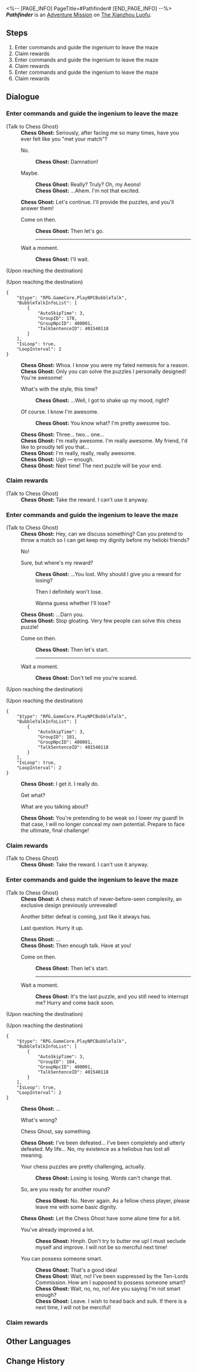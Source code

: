 <%-- [PAGE_INFO]
PageTitle=#Pathfinder#
[END_PAGE_INFO] --%>
{{Stub|Dialogue.}}
{{Mission Infobox
|id            = 4015403
|title         = 
|image         = <!--Mission Pathfinder.png-->
|type          = Adventure
|event_name    = 
|chapter       = 
|requirements  = [[Adventure Mission]] ''[[Pathfinder]]'' completed
|summary       = <!--official mission summary from Fate's Atlas-->
|characters    = Chess Ghost; Trailblazer
|startLocation = [[The Xianzhou Luofu]] - [[Fyxestroll Garden]]
|world         = The Xianzhou Luofu
|area          = Fyxestroll Garden
|prev          = 
|next          = 
|rewards       = Credit*5,000
}}
'''''Pathfinder''''' is an [[Adventure Mission]] on [[The Xianzhou Luofu]].

==Steps==
# Enter commands and guide the ingenium to leave the maze
# Claim rewards
# Enter commands and guide the ingenium to leave the maze
# Claim rewards
# Enter commands and guide the ingenium to leave the maze
# Claim rewards

<!--
==Gameplay Notes==

--><!--
==Trial Character==

-->
==Dialogue==
{{Stub Dialogue}}

===Enter commands and guide the ingenium to leave the maze{{subst:void|<!--401540301-->}}===
{{Mission Description|type=adventure|location=Fyxestroll Garden|Unwilling to accept defeat, the Chess Ghost has prepared a new Pathfinder puzzle. It's time to make it acknowledge defeat gracefully.}}
{{Dialogue Start}}

;(Talk to Chess Ghost)
:'''Chess Ghost:''' Seriously, after facing me so many times, have you ever felt like you "met your match"?
:{{DIcon|Arrow}} No.
::'''Chess Ghost:''' Damnation!
:{{DIcon|Arrow}} Maybe.
::'''Chess Ghost:''' Really? Truly? Oh, my Aeons!
::'''Chess Ghost:''' ...Ahem. I'm not that excited.
:'''Chess Ghost:''' Let's continue. I'll provide the puzzles, and you'll answer them!
:{{DIcon|Arrow}} Come on then.
::'''Chess Ghost:''' Then let's go.
::----
:{{DIcon|Exit}} Wait a moment.
::'''Chess Ghost:''' I'll wait.
;(Upon reaching the destination)

;(Upon reaching the destination)
:<!--2-second delay-->
<pre>{
	"$type": "RPG.GameCore.PlayNPCBubbleTalk",
	"BubbleTalkInfoList": [
		{
			"AutoSkipTime": 3,
			"GroupID": 178,
			"GroupNpcID": 400001,
			"TalkSentenceID": 401540118
		}
	],
	"IsLoop": true,
	"LoopInterval": 2
}</pre>
:'''Chess Ghost:''' Whoa. I know you were my fated nemesis for a reason.
:'''Chess Ghost:''' Only you can solve the puzzles I personally designed! You're awesome!
:{{DIcon|Arrow}} What's with the style, this time?
::'''Chess Ghost:''' ...Well, I got to shake up my mood, right?
:{{DIcon|Arrow}} Of course. I know I'm awesome.
::'''Chess Ghost:''' You know what? I'm pretty awesome too.
:'''Chess Ghost:''' Three... two... one...
:'''Chess Ghost:''' I'm really awesome. I'm really awesome. My friend, I'd like to proudly tell you that...
:'''Chess Ghost:''' I'm really, really, really awesome.
:'''Chess Ghost:''' Ugh &mdash; enough.
:'''Chess Ghost:''' Next time! The next puzzle will be your end.
{{Dialogue End}}

===Claim rewards{{subst:void|<!--401540303-->}}===
{{Mission Description|type=adventure|location=Fyxestroll Garden|update|You provided the optimal solution with your superior intellect.<br />Claim your treasure chest reward next to the Chess Ghost.}}
{{Dialogue Start}}

;(Talk to Chess Ghost)
:'''Chess Ghost:''' Take the reward. I can't use it anyway.
{{Dialogue End}}

===Enter commands and guide the ingenium to leave the maze{{subst:void|<!--401540304-->}}===
{{Mission Description|type=adventure|location=Fyxestroll Garden|update|Unwilling to accept defeat, the Chess Ghost has prepared a new Pathfinder puzzle. It's time to make it acknowledge defeat gracefully.}}
{{Dialogue Start}}

;(Talk to Chess Ghost)
:'''Chess Ghost:''' Hey, can we discuss something? Can you pretend to throw a match so I can get keep my dignity before my heliobi friends?
:{{DIcon|Arrow}} No!
:{{DIcon|Arrow}} Sure, but where's my reward?
::'''Chess Ghost:''' ...You lost. Why should I give you a reward for losing?
::{{DIcon|Arrow}} Then I definitely won't lose.
::{{DIcon|Arrow}} Wanna guess whether I'll lose?
:'''Chess Ghost:''' ...Darn you.
:'''Chess Ghost:''' Stop gloating. Very few people can solve this chess puzzle!
:{{DIcon|Arrow}} Come on then.
::'''Chess Ghost:''' Then let's start.
::----
:{{DIcon|Exit}} Wait a moment.
::'''Chess Ghost:''' Don't tell me you're scared.
;(Upon reaching the destination)

;(Upon reaching the destination)
:<!--2-second delay-->
<pre>{
	"$type": "RPG.GameCore.PlayNPCBubbleTalk",
	"BubbleTalkInfoList": [
		{
			"AutoSkipTime": 3,
			"GroupID": 181,
			"GroupNpcID": 400001,
			"TalkSentenceID": 401540118
		}
	],
	"IsLoop": true,
	"LoopInterval": 2
}</pre>
:'''Chess Ghost:''' I get it. I really do.
:{{DIcon|Arrow}} Get what?
:{{DIcon|Arrow}} What are you talking about?
:'''Chess Ghost:''' You're pretending to be weak so I lower my guard! In that case, I will no longer conceal my own potential. Prepare to face the ultimate, final challenge!
{{Dialogue End}}

===Claim rewards{{subst:void|<!--401540306-->}}===
{{Mission Description|type=adventure|location=Fyxestroll Garden|update|You provided the optimal solution with your superior intellect.<br />Claim your treasure chest reward next to the Chess Ghost.}}
{{Dialogue Start}}

;(Talk to Chess Ghost)
:'''Chess Ghost:''' Take the reward. I can't use it anyway.
{{Dialogue End}}

===Enter commands and guide the ingenium to leave the maze{{subst:void|<!--401540307-->}}===
{{Mission Description|type=adventure|location=Fyxestroll Garden|update|Unwilling to accept defeat, the Chess Ghost has prepared a new Pathfinder puzzle. It's time to make it acknowledge defeat gracefully.}}
{{Dialogue Start}}

;(Talk to Chess Ghost)
:'''Chess Ghost:''' A chess match of never-before-seen complexity, an exclusive design previously unrevealed!
:{{DIcon|Arrow}} Another bitter defeat is coming, just like it always has.
:{{DIcon|Arrow}} Last question. Hurry it up.
:'''Chess Ghost:''' ...
:'''Chess Ghost:''' Then enough talk. Have at you!
:{{DIcon|Arrow}} Come on then.
::'''Chess Ghost:''' Then let's start.
::----
:{{DIcon|Exit}} Wait a moment.
::'''Chess Ghost:''' It's the last puzzle, and you still need to interrupt me? Hurry and come back soon.
;(Upon reaching the destination)

;(Upon reaching the destination)
:<!--2-second delay-->
<pre>{
	"$type": "RPG.GameCore.PlayNPCBubbleTalk",
	"BubbleTalkInfoList": [
		{
			"AutoSkipTime": 3,
			"GroupID": 184,
			"GroupNpcID": 400001,
			"TalkSentenceID": 401540118
		}
	],
	"IsLoop": true,
	"LoopInterval": 2
}</pre>
:'''Chess Ghost:''' ...
:{{DIcon|Arrow}} What's wrong?
:{{DIcon|Arrow}} Chess Ghost, say something.
:'''Chess Ghost:''' I've been defeated... I've been completely and utterly defeated. My life... No, my existence as a heliobus has lost all meaning.
:{{DIcon|Arrow}} Your chess puzzles are pretty challenging, actually.
::'''Chess Ghost:''' Losing is losing. Words can't change that.
:{{DIcon|Arrow}} So, are you ready for another round?
::'''Chess Ghost:''' No. Never again. As a fellow chess player, please leave me with some basic dignity.
:'''Chess Ghost:''' Let the Chess Ghost have some alone time for a bit.
:{{DIcon|Arrow}} You've already improved a lot.
::'''Chess Ghost:''' Hmph. Don't try to butter me up! I must seclude myself and improve. I will not be so merciful next time!
:{{DIcon|Arrow}} You can possess someone smart.
::'''Chess Ghost:''' That's a good idea!
::'''Chess Ghost:''' Wait, no! I've been suppressed by the Ten-Lords Commission. How am I supposed to possess someone smart?
::'''Chess Ghost:''' Wait, no, no, no! Are you saying I'm not smart enough?
::'''Chess Ghost:''' Leave. I wish to head back and sulk. If there is a next time, I will not be merciful!
{{Dialogue End}}

===Claim rewards{{subst:void|<!--401540309-->}}===
{{Mission Description|type=adventure|location=Fyxestroll Garden|update|You provided the optimal solution with your superior intellect.<br />Claim your treasure chest reward next to the Chess Ghost.}}
{{Dialogue Start}}

{{Dialogue End}}

==Other Languages==
{{Other Languages
|en   = Pathfinder
|zhs  = 寻径指津
|zht  = 尋徑指津
|ja   = 尋径指路
|ko   = 길의 모색
|es   = Búsqueda de ruta
|fr   = Chemin de la destinée
|ru   = Первооткрыватель
|th   = เสาะแสวงแห่งวิถี
|vi   = Tìm Đường Chỉ Lối
|de   = Routenrätsel
|id   = Pathfinder
|pt   = Abre-Caminhos
}}

==Change History==
{{Change History|1.5}}
